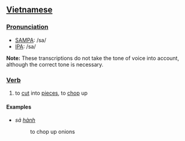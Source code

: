 == [[Vietnamese]] ==

=== [[Pronunciation]] ===
*[[SAMPA]]: /sa/
*[[International Phonetic Alphabet|IPA]]: /sa/

'''Note:''' These transcriptions do not take the tone of voice into account, although the correct tone is necessary.

=== [[Verb]] ===
#to [[cut]] into [[piece]]s, to [[chop]] up

==== Examples ====
*''sả [[hành]]''
*:to chop up onions